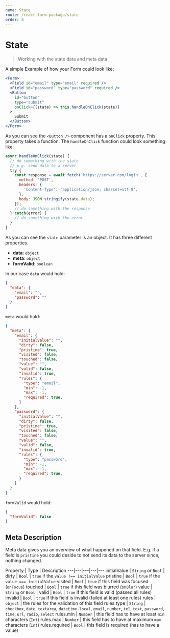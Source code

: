 ```yaml
---
name: State
route: /react-form-package/state
order: 8
---
```


# State

> Working with the state data and meta data

A simple Example of how your Form could look like:

```jsx
<Form>
  <Field id="email" type="email" required />
  <Field id="password" type="password" required />
  <Button
    id="button"
    type="submit"
    onClick={(state) => this.handleOnClick(state)}
  >
    Submit
  </Button>
</Form>
```

As you can see the `<Button />` component has a `onClick` property. This property takes a function. The `handleOnClick` function could look something like:

```js
async handleOnClick(state) {
  // do something with the state
  // e.g. send data to a server
  try {
    const response = await fetch('https://server.com/login', {
      method: 'POST',
      headers: {
        'Content-Type': 'application/json; charset=utf-8',
      },
      body: JSON.stringify(state.data);
    });
    // do something with the response
  } catch(error) {
    // do something with the error
  }
}
```

As you can see the `state` parameter is an object. It has three different properties.

* **data**: `object`
* **meta**: `object`
* **formValid**: `boolean`

In our case `data` would hold:

```json
{
  "data": {
    "email": "",
    "password": ""
  }
}
```

`meta` would hold:

```json
{
  "meta": {
    "email": {
      "initialValue": "",
      "dirty": false,
      "pristine": true,
      "visited": false,
      "touched": false,
      "value": "",
      "valid": false,
      "invalid": true,
      "rules": {
        "type": "email",
        "min": -1,
        "max": -1,
        "required": true,
      }
    },
    "password": {
      "initialValue": "",
      "dirty": false,
      "pristine": true,
      "visited": false,
      "touched": false,
      "value": "",
      "valid": false,
      "invalid": true,
      "rules": {
        "type": "password",
        "min": -1,
        "max": -1,
        "required": true,
      }
    }
  }
}
```

`formValid` would hold:

```json
{
  "formValid": false
}
```
## Meta Description

Meta data gives you an overview of what happened on that field. E.g. if a field is `pristine` you could deside to not send its data to the server since, nothing changed.

Property | Type | Description
---|---|---|---|---
initialValue | `String` or `Bool` | 
dirty | `Bool` | `true` if the `value !== initialValue`
pristine | `Bool` | `true` if the `value === initialValue`
visited | `Bool` | `true` if this field was focused (`onFocus`)
touched | `Bool` | `true` if this field was blurred (`onBlur`)
value | `String` or `Bool` |
valid | `Bool` | `true` if this field is valid (passed all rules)
invalid | `Bool` | `true` if this field is invalid (failed at least one rules)
rules | `object` | the rules for the validation of this field
rules.type | `String` | `checkbox`, `date`, `textarea`, `datetime-local`, `email`, `number`, `tel`, `text`, `password`, `time`, `url`, `radio`, `select`
rules.min | `Number` | this field has to have at least `min` characters (`Int`)
rules.max | `Number` | this field has to have at maximum `max` characters (`Int`)
rules.required | `Bool` | this field is required (has to have a value)
